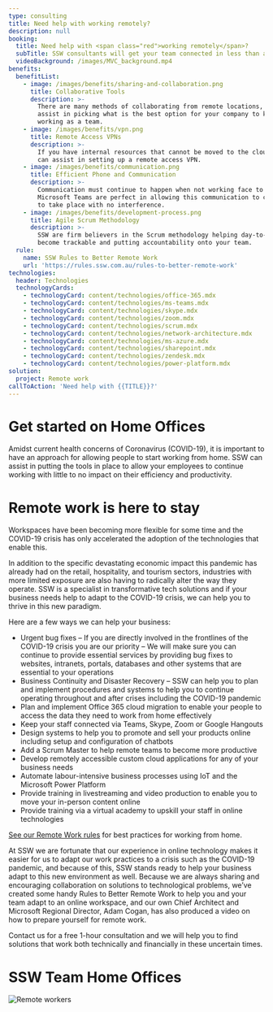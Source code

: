 ```yaml
---
type: consulting
title: Need help with working remotely?
description: null
booking:
  title: Need help with <span class="red">working remotely</span>?
  subTitle: SSW consultants will get your team connected in less than a week
  videoBackground: /images/MVC_background.mp4
benefits:
  benefitList:
    - image: /images/benefits/sharing-and-collaboration.png
      title: Collaborative Tools
      description: >-
        There are many methods of collaborating from remote locations, SSW can
        assist in picking what is the best option for your company to keep
        working as a team.
    - image: /images/benefits/vpn.png
      title: Remote Access VPNs
      description: >-
        If you have internal resources that cannot be moved to the cloud, SSW
        can assist in setting up a remote access VPN.
    - image: /images/benefits/communication.png
      title: Efficient Phone and Communication
      description: >-
        Communication must continue to happen when not working face to face.
        Microsoft Teams are perfect in allowing this communication to continue
        to take place with no interference.
    - image: /images/benefits/development-process.png
      title: Agile Scrum Methodology
      description: >-
        SSW are firm believers in the Scrum methodology helping day-to-day tasks
        become trackable and putting accountability onto your team.
  rule:
    name: SSW Rules to Better Remote Work
    url: 'https://rules.ssw.com.au/rules-to-better-remote-work'
technologies:
  header: Technologies
  technologyCards:
    - technologyCard: content/technologies/office-365.mdx
    - technologyCard: content/technologies/ms-teams.mdx
    - technologyCard: content/technologies/skype.mdx
    - technologyCard: content/technologies/zoom.mdx
    - technologyCard: content/technologies/scrum.mdx
    - technologyCard: content/technologies/network-architecture.mdx
    - technologyCard: content/technologies/ms-azure.mdx
    - technologyCard: content/technologies/sharepoint.mdx
    - technologyCard: content/technologies/zendesk.mdx
    - technologyCard: content/technologies/power-platform.mdx
solution:
  project: Remote work
callToAction: 'Need help with {{TITLE}}?'
---
```


# Get started on **Home Offices**

Amidst current health concerns of Coronavirus (COVID-19), it is important to have an approach for allowing people to start working from home. SSW can assist in putting the tools in place to allow your employees to continue working with little to no impact on their efficiency and productivity.

# **Remote work** is here to stay

Workspaces have been becoming more flexible for some time and the COVID-19 crisis has only accelerated the adoption of the technologies that enable this.

In addition to the specific devastating economic impact this pandemic has already had on the retail, hospitality, and tourism sectors, industries with more limited exposure are also having to radically alter the way they operate. SSW is a specialist in transformative tech solutions and if your business needs help to adapt to the COVID-19 crisis, we can help you to thrive in this new paradigm.

Here are a few ways we can help your business:

* Urgent bug fixes – If you are directly involved in the frontlines of the COVID-19 crisis you are our priority – We will make sure you can continue to provide essential services by providing bug fixes to websites, intranets, portals, databases and other systems that are essential to your operations
* Business Continuity and Disaster Recovery – SSW can help you to plan and implement procedures and systems to help you to continue operating throughout and after crises including the COVID-19 pandemic
* Plan and implement Office 365 cloud migration to enable your people to access the data they need to work from home effectively
* Keep your staff connected via Teams, Skype, Zoom or Google Hangouts
* Design systems to help you to promote and sell your products online including setup and configuration of chatbots
* Add a Scrum Master to help remote teams to become more productive
* Develop remotely accessible custom cloud applications for any of your business needs
* Automate labour-intensive business processes using IoT and the Microsoft Power Platform
* Provide training in livestreaming and video production to enable you to move your in-person content online
* Provide training via a virtual academy to upskill your staff in online technologies

[See our Remote Work rules](https://rules.ssw.com.au/rules-to-better-remote-work) for best practices for working from home.

At SSW we are fortunate that our experience in online technology makes it easier for us to adapt our work practices to a crisis such as the COVID-19 pandemic, and because of this, SSW stands ready to help your business adapt to this new environment as well. Because we are always sharing and encouraging collaboration on solutions to technological problems, we’ve created some handy Rules to Better Remote Work to help you and your team adapt to an online workspace, and our own Chief Architect and Microsoft Regional Director, Adam Cogan, has also produced a video on how to prepare yourself for remote work.

Contact us for a free 1-hour consultation and we will help you to find solutions that work both technically and financially in these uncertain times.

# SSW Team Home Offices

![Remote workers](/images/benefits/remotes-transparent.png)

